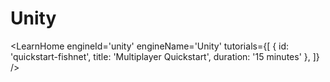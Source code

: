 
# Unity

<LearnHome
    engineId='unity'
    engineName='Unity'
    tutorials={[
        { id: 'quickstart-fishnet', title: 'Multiplayer Quickstart', duration: '15 minutes' },
    ]} />
